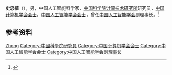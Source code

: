 '''史忠植'''（{{bd|1941年|9月|}}），男，中国人工智能科学家，[[中国科学院计算技术研究所|中国科学院计算技术研究所]]研究员，[[中国计算机学会会士|中国计算机学会会士]]，[[中国人工智能学会会士|中国人工智能学会会士]]，曾任[[中国人工智能学会|中国人工智能学会]]副理事长。<ref>{{Cite web|title=用一辈子研究人工智能——访中国人工智能学会原副理事长、中科院计算技术研究所研究员史忠植|url=http://www.wuwenjunkejijiang.cn/wj/news.aspx?pkid=13610&tid=13600|accessdate=2021-01-13|work=人工智能人物|archive-date=2020-10-27|archive-url=https://web.archive.org/web/20201027141323/http://www.wuwenjunkejijiang.cn/wj/news.aspx?pkid=13610&tid=13600|dead-url=no}}</ref>

== 参考资料 ==
{{reflist}}

{{中国人物小作品}}
{{中国计算机学会会士}}
{{中国人工智能学会会士}}

{{Authority control}}
{{DEFAULTSORT:Shi}}
[[Category:史姓|Zhong]]
[[Category:中國科學院研究員|Category:中國科學院研究員]]
[[Category:中国计算机学会会士|Category:中国计算机学会会士]]
[[Category:中国人工智能学会会士|Category:中国人工智能学会会士]]
[[Category:中国人工智能学会副理事长|Category:中国人工智能学会副理事长]]